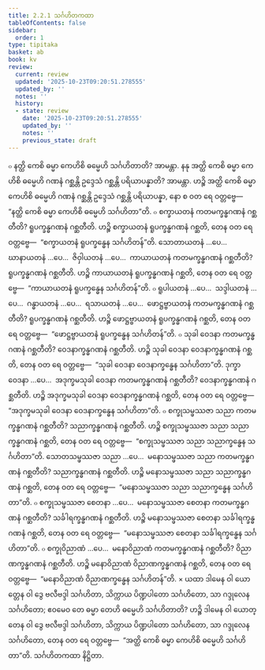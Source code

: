 ```yaml
---
title: 2.2.1 သင်္ဂဟိတကထာ
tableOfContents: false
sidebar:
  order: 1
type: tipitaka
basket: ab
book: kv
review:
  current: review
  updated: '2025-10-23T09:20:51.278555'
  updated_by: ''
  notes: ''
  history:
  - state: review
    date: '2025-10-23T09:20:51.278555'
    updated_by: ''
    notes: ''
    previous_state: draft
---
```



<ReviewStatus review={frontmatter.review} showDetails={true} />

<HypothesisAnnotation frontmatter={frontmatter} />

<DynamicBreadcrumb />

<Division number="471" book="kv" e="ch" v="32" p="250">

<Paragraph number="1612" book="kv">
๐ နတ္ထိ ကေစိ ဓမ္မာ ကေဟိစိ ဓမ္မေဟိ သင်္ဂဟိတာတိ? အာမန္တာ. နနု အတ္ထိ ကေစိ ဓမ္မာ ကေဟိစိ ဓမ္မေဟိ ဂဏနံ ဂစ္ဆန္တိ ဥဒ္ဒေသံ ဂစ္ဆန္တိ ပရိယာပန္နာတိ? အာမန္တာ. ဟဉ္စိ အတ္ထိ ကေစိ ဓမ္မာ ကေဟိစိ ဓမ္မေဟိ ဂဏနံ ဂစ္ဆန္တိ ဥဒ္ဒေသံ ဂစ္ဆန္တိ ပရိယာပန္နာ, နော စ ဝတ ရေ ဝတ္တဗ္ဗေ—  “နတ္ထိ ကေစိ ဓမ္မာ ကေဟိစိ ဓမ္မေဟိ သင်္ဂဟိတာ”တိ.
</Paragraph>

<Paragraph number="1613" book="kv">
๐ စက္ခာယတနံ ကတမက္ခန္ဓဂဏနံ ဂစ္ဆတီတိ? ရူပက္ခန္ဓဂဏနံ ဂစ္ဆတီတိ. ဟဉ္စိ စက္ခာယတနံ ရူပက္ခန္ဓဂဏနံ ဂစ္ဆတိ, တေန ဝတ ရေ ဝတ္တဗ္ဗေ—  “စက္ခာယတနံ ရူပက္ခန္ဓေန သင်္ဂဟိတန်”တိ. သောတာယတနံ …ပေ…  ဃာနာယတနံ …ပေ…  ဇိဝှါယတနံ …ပေ…  ကာယာယတနံ ကတမက္ခန္ဓဂဏနံ ဂစ္ဆတီတိ? ရူပက္ခန္ဓဂဏနံ ဂစ္ဆတီတိ. ဟဉ္စိ ကာယာယတနံ ရူပက္ခန္ဓဂဏနံ ဂစ္ဆတိ, တေန ဝတ ရေ ဝတ္တဗ္ဗေ—  “ကာယာယတနံ ရူပက္ခန္ဓေန သင်္ဂဟိတန်”တိ.
</Paragraph>

<Paragraph number="1614" book="kv">
๐ ရူပါယတနံ …ပေ…  သဒ္ဒါယတနံ …ပေ…  ဂန္ဓာယတနံ …ပေ…  ရသာယတနံ …ပေ…  ဖောဋ္ဌဗ္ဗာယတနံ ကတမက္ခန္ဓဂဏနံ ဂစ္ဆတီတိ? ရူပက္ခန္ဓဂဏနံ ဂစ္ဆတီတိ. ဟဉ္စိ ဖောဋ္ဌဗ္ဗာယတနံ ရူပက္ခန္ဓဂဏနံ ဂစ္ဆတိ, တေန ဝတ ရေ ဝတ္တဗ္ဗေ—  “ဖောဋ္ဌဗ္ဗာယတနံ ရူပက္ခန္ဓေန သင်္ဂဟိတန်”တိ.
</Paragraph>

<Paragraph number="1615" book="kv">
๐ သုခါ ဝေဒနာ ကတမက္ခန္ဓဂဏနံ ဂစ္ဆတီတိ? ဝေဒနာက္ခန္ဓဂဏနံ ဂစ္ဆတီတိ. ဟဉ္စိ သုခါ ဝေဒနာ ဝေဒနာက္ခန္ဓဂဏနံ ဂစ္ဆတိ, တေန ဝတ ရေ ဝတ္တဗ္ဗေ—  “သုခါ ဝေဒနာ ဝေဒနာက္ခန္ဓေန သင်္ဂဟိတာ”တိ. ဒုက္ခာ ဝေဒနာ …ပေ…  အဒုက္ခမသုခါ ဝေဒနာ ကတမက္ခန္ဓဂဏနံ ဂစ္ဆတီတိ? ဝေဒနာက္ခန္ဓဂဏနံ ဂစ္ဆတီတိ. ဟဉ္စိ အဒုက္ခမသုခါ ဝေဒနာ ဝေဒနာက္ခန္ဓဂဏနံ ဂစ္ဆတိ, တေန ဝတ ရေ ဝတ္တဗ္ဗေ—  “အဒုက္ခမသုခါ ဝေဒနာ ဝေဒနာက္ခန္ဓေန သင်္ဂဟိတာ”တိ.
</Paragraph>

<Paragraph number="1616" book="kv">
๐ စက္ခုသမ္ဖဿဇာ သညာ ကတမက္ခန္ဓဂဏနံ ဂစ္ဆတီတိ? သညာက္ခန္ဓဂဏနံ ဂစ္ဆတီတိ. ဟဉ္စိ စက္ခုသမ္ဖဿဇာ သညာ သညာက္ခန္ဓဂဏနံ ဂစ္ဆတိ, တေန ဝတ ရေ ဝတ္တဗ္ဗေ—  “စက္ခုသမ္ဖဿဇာ သညာ သညာက္ခန္ဓေန သင်္ဂဟိတာ”တိ. သောတသမ္ဖဿဇာ သညာ …ပေ…  မနောသမ္ဖဿဇာ သညာ ကတမက္ခန္ဓဂဏနံ ဂစ္ဆတီတိ? သညာက္ခန္ဓဂဏနံ ဂစ္ဆတီတိ. ဟဉ္စိ မနောသမ္ဖဿဇာ သညာ သညာက္ခန္ဓဂဏနံ ဂစ္ဆတိ, တေန ဝတ ရေ ဝတ္တဗ္ဗေ—  “မနောသမ္ဖဿဇာ သညာ သညာက္ခန္ဓေန သင်္ဂဟိတာ”တိ.
</Paragraph>

<Paragraph number="1617" book="kv">
๐ စက္ခုသမ္ဖဿဇာ စေတနာ …ပေ…  မနောသမ္ဖဿဇာ စေတနာ ကတမက္ခန္ဓဂဏနံ ဂစ္ဆတီတိ? သင်္ခါရက္ခန္ဓဂဏနံ ဂစ္ဆတီတိ. ဟဉ္စိ မနောသမ္ဖဿဇာ စေတနာ သင်္ခါရက္ခန္ဓဂဏနံ ဂစ္ဆတိ, တေန ဝတ ရေ ဝတ္တဗ္ဗေ—  “မနောသမ္ဖဿဇာ စေတနာ သင်္ခါရက္ခန္ဓေန သင်္ဂဟိတာ”တိ.
</Paragraph>

<Paragraph number="1618" book="kv">
๐ စက္ခုဝိညာဏံ …ပေ…  မနောဝိညာဏံ ကတမက္ခန္ဓဂဏနံ ဂစ္ဆတီတိ? ဝိညာဏက္ခန္ဓဂဏနံ ဂစ္ဆတီတိ. ဟဉ္စိ မနောဝိညာဏံ ဝိညာဏက္ခန္ဓဂဏနံ ဂစ္ဆတိ, တေန ဝတ ရေ ဝတ္တဗ္ဗေ—  “မနောဝိညာဏံ ဝိညာဏက္ခန္ဓေန သင်္ဂဟိတန်”တိ.
</Paragraph>

</Division>
<Division number="472" book="kv" e="ch" v="32" p="252">

<Paragraph number="1619" book="kv">
× ယထာ ဒါမေန ဝါ ယောတ္တေန ဝါ ဒွေ ဗလီဗဒ္ဒါ သင်္ဂဟိတာ, သိက္ကာယ ပိဏ္ဍပါတော သင်္ဂဟိတော, သာ ဂဒ္ဒုလေန သင်္ဂဟိတော; ဧဝမေဝ တေ ဓမ္မာ တေဟိ ဓမ္မေဟိ သင်္ဂဟိတာတိ? ဟဉ္စိ ဒါမေန ဝါ ယောတ္တေန ဝါ ဒွေ ဗလီဗဒ္ဒါ သင်္ဂဟိတာ, သိက္ကာယ ပိဏ္ဍပါတော သင်္ဂဟိတော, သာ ဂဒ္ဒုလေန သင်္ဂဟိတော, တေန ဝတ ရေ ဝတ္တဗ္ဗေ—  “အတ္ထိ ကေစိ ဓမ္မာ ကေဟိစိ ဓမ္မေဟိ သင်္ဂဟိတာ”တိ.

</Paragraph>
</Division>

<Paragraph number="1620" type="center" book="kv">
သင်္ဂဟိတကထာ နိဋ္ဌိတာ.
</Paragraph>